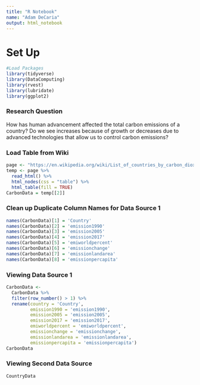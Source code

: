 ```yaml
---
title: "R Notebook"
name: "Adam DeCaria"
output: html_notebook
---
```

# Set Up
```r

#Load Packages
library(tidyverse)
library(DataComputing)
library(rvest)
library(lubridate)
library(ggplot2)
```


### Research Question
How has human advancement affected the total carbon emissions of a country? Do we see increases because of growth or decreases due to advanced technologies that allow us to control carbon emissions?

### Load Table from Wiki
```r
page <- "https://en.wikipedia.org/wiki/List_of_countries_by_carbon_dioxide_emissions"
temp <- page %>%
  read_html() %>%
  html_nodes(css = "table") %>%
  html_table(fill = TRUE)
CarbonData = temp[[2]]
```

### Clean up Duplicate Column Names for Data Source 1
```r
names(CarbonData)[1] = 'Country'
names(CarbonData)[2] = 'emission1990'
names(CarbonData)[3] = 'emission2005'
names(CarbonData)[4] = 'emission2017'
names(CarbonData)[5] = 'emiworldpercent'
names(CarbonData)[6] = 'emissionchange'
names(CarbonData)[7] = 'emissionlandarea'
names(CarbonData)[8] = 'emissionpercapita'
```

### Viewing Data Source 1
```r
CarbonData <-
  CarbonData %>%
  filter(row_number() > 1) %>%
  rename(country = 'Country',
         emission1990 = 'emission1990',
         emission2005 = 'emission2005',
         emission2017 = 'emission2017',
         emiworldpercent = 'emiworldpercent',
         emissionchange = 'emissionchange',
         emissionlandarea = 'emissionlandarea',
         emissionpercapita = 'emissionpercapita')
CarbonData
```

### Viewing Second Data Source
```r
CountryData
```